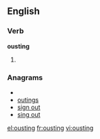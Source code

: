 ==English==

===Verb===
'''ousting'''

#{{present participle of|oust}}

===Anagrams===
* {{alphagram|ginostu}}
* [[outings#English|outings]]
* [[sign out#English|sign out]]
* [[sing out#English|sing out]]

[[el:ousting]]
[[fr:ousting]]
[[vi:ousting]]